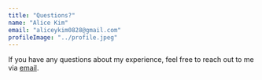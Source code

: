 ```yaml
---
title: "Questions?"
name: "Alice Kim"
email: "aliceykim0828@gmail.com"
profileImage: "../profile.jpeg"
---
```


If you have any questions about my experience, feel free to reach out to me via <a href="mailto:aliceykim0828@gmail.com?subject=Hi there!" rel="nofollow noopener noreferrer"><Underlining color={Theme.colors.secondary} hoverColor={Theme.colors.secondary}>email</Underlining></a>.
